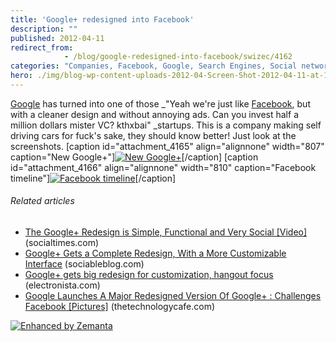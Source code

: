 ```yaml
---
title: 'Google+ redesigned into Facebook'
description: ""
published: 2012-04-11
redirect_from: 
            - /blog/google-redesigned-into-facebook/swizec/4162
categories: "Companies, Facebook, Google, Search Engines, Social network, Uncategorized"
hero: ./img/blog-wp-content-uploads-2012-04-Screen-Shot-2012-04-11-at-11.28.06-PM.png
---
```


[Google](http://google.com "Google") has turned into one of those \_"Yeah we're just like [Facebook](http://facebook.com "Facebook"), but with a cleaner design and without annoying ads. Can you invest half a million dollars mister VC? kthxbai" \_startups. This is a company making self driving cars for fuck's sake, they should know better! Just look at the screenshots. \[caption id="attachment_4165" align="alignnone" width="807" caption="New Google+"][![New Google+](./img/New-Google1f7gej.png "New Google+")](./img/blog-wp-content-uploads-2012-04-Screen-Shot-2012-04-11-at-11.28.06-PM.png)\[/caption] \[caption id="attachment_4166" align="alignnone" width="810" caption="Facebook timeline"][![Facebook timeline](./img/Facebook-timelineehibb5.png "Facebook timeline")](./img/blog-wp-content-uploads-2012-04-Screen-Shot-2012-04-11-at-11.27.47-PM.png)\[/caption]

###### Related articles

-   [The Google+ Redesign is Simple, Functional and Very Social \[Video\]](http://socialtimes.com/the-google-redesign-is-simple-functional-and-very-social-video_b93994) (socialtimes.com)
-   [Google+ Gets a Complete Redesign, With a More Customizable Interface](http://www.sociableblog.com/2012/04/11/google-plus-gets-redesign/) (sociableblog.com)
-   [Google+ gets big redesign for customization, hangout focus](http://www.electronista.com/articles/12/04/11/google.reworked.early/) (electronista.com)
-   [Google Launches A Major Redesigned Version Of Google+ : Challenges Facebook \[Pictures\]](http://thetechnologycafe.com/google-launches-a-major-redesigned-version-of-google-challenges-facebook-pictures/) (thetechnologycafe.com)

[![Enhanced by Zemanta](http://img.zemanta.com/zemified_e.png?x-id=84ed8b42-97da-436e-b2e3-568f811b9515)](http://www.zemanta.com/ "Enhanced by Zemanta")
